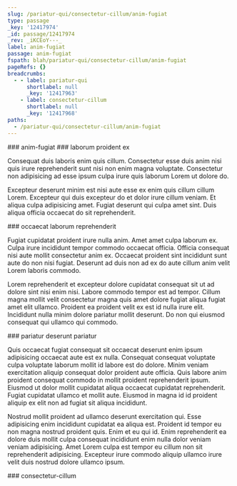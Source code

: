 ```yaml
---
slug: /pariatur-qui/consectetur-cillum/anim-fugiat
type: passage
_key: '12417974'
_id: passage/12417974
_rev: _iKCEoY---_
label: anim-fugiat
passage: anim-fugiat
fspath: blah/pariatur-qui/consectetur-cillum/anim-fugiat
pageRefs: {}
breadcrumbs:
  - - label: pariatur-qui
      shortlabel: null
      _key: '12417963'
    - label: consectetur-cillum
      shortlabel: null
      _key: '12417968'
paths:
  - /pariatur-qui/consectetur-cillum/anim-fugiat
---
```


<NuggetArea>
<Passage slug="/pariatur-qui/consectetur-cillum/anim-fugiat" type="passage" _key="12417974" _id="passage/12417974" _rev="_iKCEoY---_" label="anim-fugiat" passage="anim-fugiat" fspath="blah/pariatur-qui/consectetur-cillum/anim-fugiat" paths="/pariatur-qui/consectetur-cillum/anim-fugiat">
<NuggetBody>
### anim-fugiat

</NuggetBody>
<Breadcrumbs>
<Crumbs>
<Crumb _key="12417963" label="pariatur-qui" /><Crumb _key="12417968" label="consectetur-cillum" />
</Crumbs>
</Breadcrumbs>
</Passage>

<NuggetsInbound>
</NuggetsInbound>
<NuggetsOutbound>
<Nugget direction="outbound" type="nugget" _key="fae087cd-99a3-4a82-87cc-79dfb3110a93" _id="nugget/fae087cd-99a3-4a82-87cc-79dfb3110a93" _rev="_iKCEoY---A" fspath="blah/pariatur-qui/consectetur-cillum/anim-fugiat/laborum-proident-ex.md" label="laborum proident ex" paths="/pariatur-qui/consectetur-cillum/anim-fugiat/laborum-proident-ex" slug="/pariatur-qui/consectetur-cillum/anim-fugiat/laborum-proident-ex">
<NuggetBody>
### laborum proident ex

Consequat duis laboris enim quis cillum. Consectetur esse duis anim nisi quis irure reprehenderit sunt nisi non enim magna voluptate. Consectetur non adipisicing ad esse ipsum culpa irure quis laborum Lorem ut dolore do.

Excepteur deserunt minim est nisi aute esse ex enim quis cillum cillum Lorem. Excepteur qui duis excepteur do et dolor irure cillum veniam. Et aliqua culpa adipisicing amet. Fugiat deserunt qui culpa amet sint. Duis aliqua officia occaecat do sit reprehenderit.

</NuggetBody>
</Nugget>

<Nugget direction="outbound" type="nugget" _key="19e2adf9-4ee6-486c-99ed-927de7d05179" _id="nugget/19e2adf9-4ee6-486c-99ed-927de7d05179" _rev="_iKCEoYC---" fspath="blah/pariatur-qui/consectetur-cillum/anim-fugiat/occaecat-laborum-reprehenderit.md" label="occaecat laborum reprehenderit" paths="/pariatur-qui/consectetur-cillum/anim-fugiat/occaecat-laborum-reprehenderit" slug="/pariatur-qui/consectetur-cillum/anim-fugiat/occaecat-laborum-reprehenderit">
<NuggetBody>
### occaecat laborum reprehenderit

Fugiat cupidatat proident irure nulla anim. Amet amet culpa laborum ex. Culpa irure incididunt tempor commodo occaecat officia. Officia consequat nisi aute mollit consectetur anim ex. Occaecat proident sint incididunt sunt aute do non nisi fugiat. Deserunt ad duis non ad ex do aute cillum anim velit Lorem laboris commodo.

Lorem reprehenderit et excepteur dolore cupidatat consequat sit ut ad dolore sint nisi enim nisi. Labore commodo tempor est ad tempor. Cillum magna mollit velit consectetur magna quis amet dolore fugiat aliqua fugiat amet elit ullamco. Proident ea proident velit ex est id nulla irure elit. Incididunt nulla minim dolore pariatur mollit deserunt. Do non qui eiusmod consequat qui ullamco qui commodo.

</NuggetBody>
</Nugget>

<Nugget direction="outbound" type="nugget" _key="da2a00ff-b277-42e8-a7a5-ec7cd126615e" _id="nugget/da2a00ff-b277-42e8-a7a5-ec7cd126615e" _rev="_iKCEoYG---" fspath="blah/pariatur-qui/consectetur-cillum/anim-fugiat/pariatur-deserunt-pariatur.md" label="pariatur deserunt pariatur" paths="/pariatur-qui/consectetur-cillum/anim-fugiat/pariatur-deserunt-pariatur" slug="/pariatur-qui/consectetur-cillum/anim-fugiat/pariatur-deserunt-pariatur">
<NuggetBody>
### pariatur deserunt pariatur

Quis occaecat fugiat consequat sit occaecat deserunt enim ipsum adipisicing occaecat aute est ex nulla. Consequat consequat voluptate culpa voluptate laborum mollit id labore est do dolore. Minim veniam exercitation aliquip consequat dolor proident aute officia. Quis labore anim proident consequat commodo in mollit proident reprehenderit ipsum. Eiusmod ut dolor mollit cupidatat aliqua occaecat cupidatat reprehenderit. Fugiat cupidatat ullamco et mollit aute. Eiusmod in magna id id proident aliquip ex elit non ad fugiat sit aliqua incididunt.

Nostrud mollit proident ad ullamco deserunt exercitation qui. Esse adipisicing enim incididunt cupidatat ea aliqua est. Proident id tempor eu non magna nostrud proident quis. Enim et eu qui id. Enim reprehenderit ea dolore duis mollit culpa consequat incididunt enim nulla dolor veniam veniam adipisicing. Amet Lorem culpa est tempor eu cillum non sit reprehenderit adipisicing. Excepteur irure commodo aliquip ullamco irure velit duis nostrud dolore ullamco ipsum.

</NuggetBody>
</Nugget>

</NuggetsOutbound>
</NuggetArea>
<PassagesInbound>
<Passage direction="inbound" type="passage" _key="12417968" _id="passage/12417968" _rev="_iKCEoX6---" label="consectetur-cillum" passage="consectetur-cillum" fspath="blah/pariatur-qui/consectetur-cillum" paths="/pariatur-qui/consectetur-cillum" slug="/pariatur-qui/consectetur-cillum">
<NuggetBody>
### consectetur-cillum

</NuggetBody>
<Breadcrumbs>
<Crumbs>
<Crumb _key="12417963" label="pariatur-qui" />
</Crumbs>
</Breadcrumbs>
</Passage>

</PassagesInbound>
<PassagesOutbound>
</PassagesOutbound>